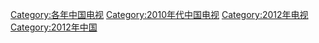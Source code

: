 [[Category:各年中国电视|Category:各年中国电视]]
[[Category:2010年代中国电视|Category:2010年代中国电视]]
[[Category:2012年电视|Category:2012年电视]]
[[Category:2012年中国|Category:2012年中国]]